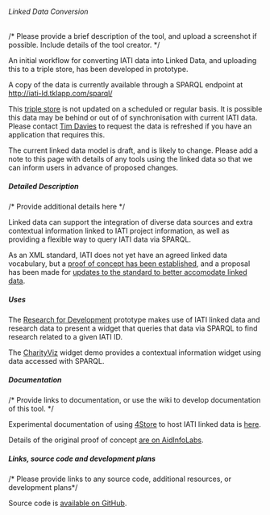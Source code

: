 ====== Linked Data Conversion ======
/* Please provide a brief description of the tool, and upload a screenshot if possible. Include details of the tool creator. */

An initial workflow for converting IATI data into Linked Data, and uploading this to a triple store, has been developed in prototype. 

A copy of the data is currently available through a SPARQL endpoint at http://iati-ld.tklapp.com/sparql/

<note warning>
This [[http://iati-ld.tklapp.com/sparql/|triple store]] is not updated on a scheduled or regular basis. It is possible this data may be behind or out of of synchronisation with current IATI data. Please contact [[community:user:timdavies|Tim Davies]] to request the data is refreshed if you have an application that requires this. 
</note>

<note important>
The current linked data model is draft, and is likely to change.  Please add a note to this page with details of any tools using the linked data so that we can inform users in advance of proposed changes. 
</note>
===== Detailed Description =====
/* Provide additional details here */

Linked data can support the integration of diverse data sources and extra contextual information linked to IATI project information, as well as providing a flexible way to query IATI data via SPARQL. 

As an XML standard, IATI does not yet have an agreed linked data vocabulary, but a [[http://www.aidinfolabs.org/archives/582|proof of concept has been established]], and a proposal has been made for [[http://support.iatistandard.org/entries/21180347-linked-data|updates to the standard to better accomodate linked data]].
===== Uses =====

The [[http://r4d.herokuapp.com/|Research for Development]] prototype makes use of IATI linked data and research data to present a widget that queries that data via SPARQL to find research related to a given IATI ID. 

The [[http://rhoksoton.github.com/CharityViz/|CharityViz]] widget demo provides a contextual information widget using data accessed with SPARQL. 
===== Documentation =====
/* Provide links to documentation, or use the wiki to develop documentation of this tool. */

Experimental documentation of using [[4Store]] to host IATI linked data is [[4store|here]]. 

Details of the original proof of concept [[http://www.aidinfolabs.org/archives/582|are on AidInfoLabs]].

===== Links, source code and development plans =====
/* Please provide links to any source code, additional resources, or development plans*/

Source code is [[https://github.com/practicalparticipation/International-Development-Linked-Data-Tools-|available on GitHub]].